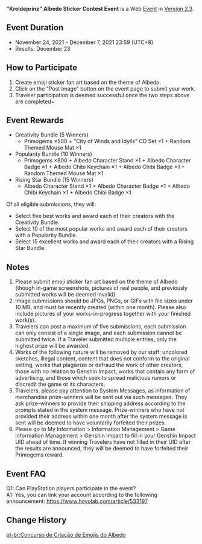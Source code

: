 {{Event
|name              = "Kreideprinz" Albedo Sticker Contest Event
|image             = Kreideprinz Albedo Sticker Contest Event.png
|type              = Web
|type2             = Submission
|time_known        = yes
|time_start        = 2021-11-24 12:00:00
|time_start_offset = GMT+8
|time_end          = 2021-12-07 23:59:59
|time_end_offset   = GMT+8
|link              = https://www.hoyolab.com/contribution/77
}}
'''"Kreideprinz" Albedo Sticker Contest Event''' is a Web [[Event]] in [[Version 2.3]].

==Event Duration==
* November 24, 2021 – December 7, 2021 23:59 (UTC+8)
* Results: December 23

==How to Participate==
# Create emoji sticker fan art based on the theme of Albedo.
# Click on the "Post Image" button on the event page to submit your work.
# Traveler participation is deemed successful once the two steps above are completed~

==Event Rewards==
* Creativity Bundle (5 Winners)
** Primogems ×500 + "City of Winds and Idylls" CD Set ×1 + Random Themed Mouse Mat ×1
* Popularity Bundle (10 Winners)
** Primogems ×800 + Albedo Character Stand ×1 + Albedo Character Badge ×1 + Albedo Chibi Keychain ×1 + Albedo Chibi Badge ×1 + Random Themed Mouse Mat ×1
* Rising Star Bundle (15 Winners)
** Albedo Character Stand ×1 + Albedo Character Badge ×1 + Albedo Chibi Keychain ×1 + Albedo Chibi Badge ×1

Of all eligible submissions, they will:
* Select five best works and award each of their creators with the Creativity Bundle.
* Select 10 of the most popular works and award each of their creators with a Popularity Bundle.
* Select 15 excellent works and award each of their creators with a Rising Star Bundle.

==Notes==
# Please submit emoji sticker fan art based on the theme of Albedo (though in-game screenshots, pictures of real people, and previously submitted works will be deemed invalid).
# Image submissions should be JPGs, PNGs, or GIFs with file sizes under 10 MB, and must be recently created (within one month). Please also include pictures of your works-in-progress together with your finished work(s).
# Travelers can post a maximum of five submissions, each submission can only consist of a single image, and each submission cannot be submitted twice. If a Traveler submitted multiple entries, only the highest prize will be awarded.
# Works of the following nature will be removed by our staff: uncolored sketches, illegal content, content that does not conform to the original setting, works that plagiarize or defraud the work of other creators, those with no relation to Genshin Impact, works that contain any form of advertising, and those which seek to spread malicious rumors or discredit the game or its characters.
# Travelers, please pay attention to System Messages, as information of merchandise prize-winners will be sent out via such messages. They ask prize-winners to provide their shipping address according to the prompts stated in the system message. Prize-winners who have not provided their address within one month after the system message is sent will be deemed to have voluntarily forfeited their prizes.
# Please go to My Information > Information Management > Game Information Management > Genshin Impact to fill in your Genshin Impact UID ahead of time. If winning Travelers have not filled in their UID after the results are announced, they will be deemed to have forfeited their Primogems reward.

==Event FAQ==
Q1: Can PlayStation players participate in the event?<br />A1: Yes, you can link your account according to the following announcement: https://www.hoyolab.com/article/533197

==Change History==
{{Change History|2.3}}

[[pt-br:Concurso de Criação de Emojis do Albedo]]